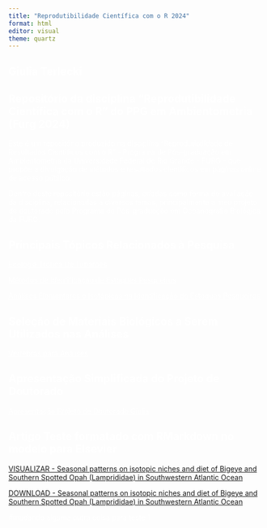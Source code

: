 ```yaml
---
title: "Reprodutibilidade Científica com o R 2024"
format: html
editor: visual
theme: quartz
---
```


<html lang="en">
<head>
  <meta charset="UTF-8">
  <meta name="viewport" content="width=device-width, initial-scale=1.0">
  <title>Meu Site</title>
  <link rel="icon" href="https://raw.githubusercontent.com/GiuliaTerlecki/Reprodutibilidade/main/icone.ico" type="image/x-icon">
</head>
<body>
  
## Giulia Terlecki



## Repositório da disciplina "Reprodutibilidade Científica com o R" do PPG em Ambientometria (Furg 2024)

Este é um repositório produzido na disciplina "Reprodutibilidade de Resultados Cientificos com o R" - Programa de Pós-graduação em Ambientometria da Universidade Federal de Rio Grande - FURG - que propõe a divulgação de métodos e resultados científicos em páginas online de acesso público.

Dentro deste repositório estão páginas, criadas como forma de avaliação da disciplina, relacionadas a diversos temas, principalmente a meu projeto de doutorado pelo Programa de Pós-graduação em Oceanografia Biológica da FURG.

## Principais Tópicos Relacionados à Pesquisa

<a href="pagina1_EcologiaTroficaDeTubaroes.html"style= "color: white;">Ecologia Trofica De Tubaroes</a>

<a href="Métodos de Identificação de Estoques Pesqueiros.html"style= "color: white;">Métodos de Identificação de Estoques Pesqueiros</a>

<a href="Marcadores Químicos na Identificação de Estoques Pesqueiros.html"style= "color: white;">Análises Elementares e Isotópicas na Identificação de Estoques Pesqueiros</a>

## Seleção de Materiais Biológicos a Serem Utilizados nas Análises

<a href="TestesdeInsercoes.html"style= "color: white;">Vértebras para Análises</a>

## Apresentação Simplificada do Projeto de Doutorado

<a href="pptquartoDocGiulia.html"style= "color: white;">Apresentação Projeto de Doutorado Giulia</a>

## Artigo Teste formatado com RMarkdown no modelo para Elsevier

[VISUALIZAR - Seasonal patterns on isotopic niches and diet of Bigeye and Southern Spotted Opah (Lamprididae) in Southwestern Atlantic Ocean](https://github.com/GiuliaTerlecki/Reprodutibilidade/blob/main/ArtigoElsevier/ArtigoElsevier.pdf)

[DOWNLOAD - Seasonal patterns on isotopic niches and diet of Bigeye and Southern Spotted Opah (Lamprididae) in Southwestern Atlantic Ocean](https://github.com/GiuliaTerlecki/Reprodutibilidade/raw/main/ArtigoElsevier/ArtigoElsevier.pdf)

#mudando alguma outra coisa para teste 1


<style>
  body {
    background-image: url('https://raw.githubusercontent.com/GiuliaTerlecki/Reprodutibilidade/main/fundotuba.png');
    background-size: cover; 
    background-position: center;
    background-attachment: fixed;
  }

  h1, h2, p {
    color: white;
  }
</style>
<!-- Conteúdo do site -->
</body>
</html>
<head>
  <link rel="icon" href="https://github.com/GiuliaTerlecki/Reprodutibilidade/blob/main/icone.ico" type="image/x-icon">
</head>
